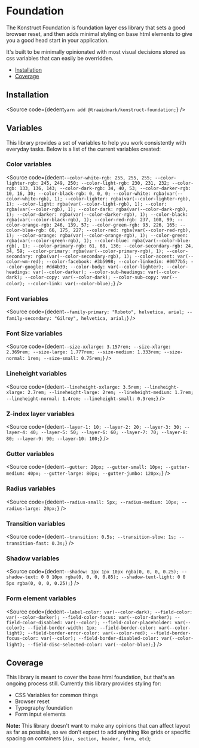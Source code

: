 
# Foundation

The Konstruct Foundation is foundation layer css library that sets a good browser reset, and then adds minimal styling on base html elements to give you a good head start in your application.

It's built to be minimally opinionated with most visual decisions stored as css variables that can easily be overridden.

- [Installation](#installation)
- [Coverage](#coverage)

## Installation

<Source
  code={dedent`
    yarn add @traaidmark/konstruct-foundation;
  `}
/>

## Variables

This library provides a set of variables to help you work consistently with everyday tasks. Below is a list of the current variables created:


### Color variables

<Source
  code={dedent`
    --color-white-rgb: 255, 255, 255;
    --color-lighter-rgb: 245, 249, 250;
    --color-light-rgb: 230, 231, 232;
    --color-rgb: 133, 136, 143;
    --color-dark-rgb: 34, 40, 53;
    --color-darker-rgb: 10, 16, 30;
    --color-black-rgb: 0, 0, 0;
    --color-white: rgba(var(--color-white-rgb), 1);
    --color-lighter: rgba(var(--color-lighter-rgb), 1);
    --color-light: rgba(var(--color-light-rgb), 1);
    --color: rgba(var(--color-rgb), 1);
    --color-dark: rgba(var(--color-dark-rgb), 1);
    --color-darker: rgba(var(--color-darker-rgb), 1);
    --color-black: rgba(var(--color-black-rgb), 1);
    --color-red-rgb: 237, 108, 99;
    --color-orange-rgb: 246, 139, 57;
    --color-green-rgb: 93, 226, 165;
    --color-blue-rgb: 66, 175, 227;
    --color-red: rgba(var(--color-red-rgb), 1);
    --color-orange: rgba(var(--color-orange-rgb), 1);
    --color-green: rgba(var(--color-green-rgb), 1);
    --color-blue: rgba(var(--color-blue-rgb), 1);
    --color-primary-rgb: 61, 68, 136;
    --color-secondary-rgb: 24, 34, 59;
    --color-primary: rgba(var(--color-primary-rgb), 1);
    --color-secondary: rgba(var(--color-secondary-rgb), 1);
    --color-accent: var(--color-wm-red);
    --color-facebook: #3b5998;
    --color-linkedin: #0077b5;
    --color-google: #dd4b39;
    --color-body: var(--color-lighter);
    --color-headings: var(--color-darker);
    --color-sub-headings: var(--color-dark);
    --color-copy: var(--color-dark);
    --color-sub-copy: var(--color);
    --color-link: var(--color-blue);
  `}
/>

### Font variables

<Source
  code={dedent`
    --family-primary: "Roboto", helvetica, arial;
    --family-secondary: "Gilroy", helvetica, arial;
  `}
/>

### Font Size variables

<Source
  code={dedent`
    --size-xxlarge: 3.157rem;
    --size-xlarge: 2.369rem;
    --size-large: 1.777rem;
    --size-medium: 1.333rem;
    --size-normal: 1rem;
    --size-small: 0.75rem;
  `}
/>

### Lineheight variables

<Source
  code={dedent`
    --lineheight-xxlarge: 3.5rem;
    --lineheight-xlarge: 2.7rem;
    --lineheight-large: 2rem;
    --lineheight-medium: 1.7rem;
    --lineheight-normal: 1.4rem;
    --lineheight-small: 0.9rem;
  `}
/>

### Z-index layer variables

<Source
  code={dedent`
    --layer-1: 10;
    --layer-2: 20;
    --layer-3: 30;
    --layer-4: 40;
    --layer-5: 50;
    --layer-6: 60;
    --layer-7: 70;
    --layer-8: 80;
    --layer-9: 90;
    --layer-10: 100;
  `}
/>

### Gutter variables

<Source
  code={dedent`
    --gutter: 20px;
    --gutter-small: 10px;
    --gutter-medium: 40px;
    --gutter-large: 80px;
    --gutter-jumbo: 120px;
  `}
/>

### Radius variables

<Source
  code={dedent`
    --radius-small: 5px;
    --radius-medium: 10px;
    --radius-large: 20px;
  `}
/>

### Transition variables

<Source
  code={dedent`
    --transition: 0.5s;
    --transition-slow: 1s;
    --transition-fast: 0.3s;
  `}
/>

### Shadow variables

<Source
  code={dedent`
    --shadow: 1px 1px 10px rgba(0, 0, 0, 0.25);
    --shadow-text: 0 0 10px rgba(0, 0, 0, 0.85);
    --shadow-text-light: 0 0 5px rgba(0, 0, 0, 0.25);
  `}
/>

### Form element variables

<Source
  code={dedent`
    --label-color: var(--color-dark);
    --field-color: var(--color-darker);
    --field-color-focus: var(--color-darker);
    --field-color-disabled: var(--color);
    --field-color-placeholder: var(--color);
    --field-border-width: 1px;
    --field-border-color: var(--color-light);
    --field-border-error-color: var(--color-red);
    --field-border-focus-color: var(--color);
    --field-border-disabled-color: var(--color-light);
    --field-disc-selected-color: var(--color-blue);
  `}
/>

## Coverage

This library is meant to cover the base html foundation, but that's an ongoing process still. Currently this library provides styling for:

* CSS Variables for common things
* Browser reset
* Typography foundation
* Form input elements

**Note:** This library doesn't want to make any opinions that can affect layout as far as possible, so we don't expect to add anything like grids or specific spacing on containers (`div, section, header, form, etc`);

